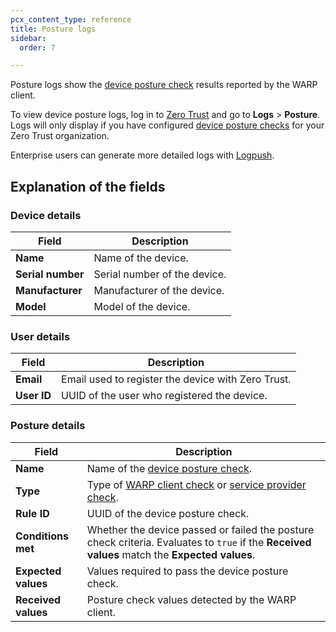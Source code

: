 ```yaml
---
pcx_content_type: reference
title: Posture logs
sidebar:
  order: 7

---
```


Posture logs show the [device posture check](/cloudflare-one/identity/devices/) results reported by the WARP client.

To view device posture logs, log in to [Zero Trust](https://one.dash.cloudflare.com/) and go to **Logs** > **Posture**. Logs will only display if you have configured [device posture checks](/cloudflare-one/identity/devices/) for your Zero Trust organization.

Enterprise users can generate more detailed logs with [Logpush](/cloudflare-one/insights/logs/logpush/).

## Explanation of the fields

### Device details

| Field             | Description                  |
| ----------------- | ---------------------------- |
| **Name**          | Name of the device.          |
| **Serial number** | Serial number of the device. |
| **Manufacturer**  | Manufacturer of the device.  |
| **Model**         | Model of the device.         |

### User details

| Field       | Description                                        |
| ----------- | -------------------------------------------------- |
| **Email**   | Email used to register the device with Zero Trust. |
| **User ID** | UUID of the user who registered the device.        |

### Posture details

| Field               | Description                                                                                                                                                         |
| ------------------- | ------------------------------------------------------------------------------------------------------------------------------------------------------------------- |
| **Name**            | Name of the [device posture check](/cloudflare-one/identity/devices).                                                                                               |
| **Type**            | Type of [WARP client check](/cloudflare-one/identity/devices/warp-client-checks/) or [service provider check](/cloudflare-one/identity/devices/service-providers/). |
| **Rule ID**         | UUID of the device posture check.                                                                                                                                   |
| **Conditions met**  | Whether the device passed or failed the posture check criteria. Evaluates to `true` if the **Received values** match the **Expected values**.                       |
| **Expected values** | Values required to pass the device posture check.                                                                                                                   |
| **Received values** | Posture check values detected by the WARP client.                                                                                                                   |
